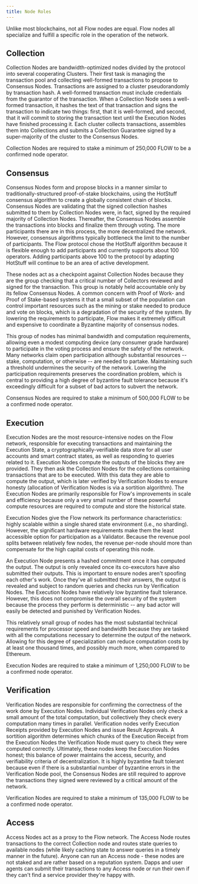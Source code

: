 ```yaml
---
title: Node Roles
---
```


Unlike most blockchains, not all Flow nodes are equal. Flow nodes all specialize and fulfill a specific role in the operation of the network.

<!-- [block:image]
{
  "images": [
    {
      "image": [
        "https://files.readme.io/cd9a005-flow-diagram.gif",
        "flow-diagram.gif",
        900,
        900,
        "#f8f4f1"
      ],
      "caption": "",
      "sizing": "smart"
    }
  ]
}
[/block] -->

<!-- [block:api-header]
{
  "title": "Node Roles"
}
[/block] -->

## Collection

Collection Nodes are bandwidth-optimized nodes divided by the protocol into several cooperating Clusters. Their first task is managing the transaction pool and collecting well-formed transactions to propose to Consensus Nodes. Transactions are assigned to a cluster pseudorandomly by transaction hash. A well-formed transaction must include credentials from the guarantor of the transaction. When a Collection Node sees a well-formed transaction, it hashes the text of that transaction and signs the transaction to indicate two things: first, that it is well-formed, and second, that it will commit to storing the transaction text until the Execution Nodes have finished processing it. Each cluster collects transactions, assembles them into Collections and submits a Collection Guarantee signed by a super-majority of the cluster to the Consensus Nodes.

Collection Nodes are required to stake a minimum of 250,000 FLOW to be a confirmed node operator.

## Consensus

Consensus Nodes form and propose blocks in a manner similar to traditionally-structured proof-of-stake blockchains, using the HotStuff consensus algorithm to create a globally consistent chain of blocks. Consensus Nodes are validating that the signed collection hashes submitted to them by Collection Nodes were, in fact, signed by the required majority of Collection Nodes. Thereafter, the Consensus Nodes assemble the transactions into blocks and finalize them through voting.
The more participants there are in this process, the more decentralized the network. However, consensus algorithms typically bottleneck the limit to the number of participants. The Flow protocol chose the HotStuff algorithm because it is flexible enough to add participants and currently supports about 100 operators. Adding participants above 100 to the protocol by adapting HotStuff will continue to be an area of active development.

These nodes act as a checkpoint against Collection Nodes because they are the group checking that a critical number of Collectors reviewed and signed for the transaction. This group is notably held accountable only by its fellow Consensus Nodes. A common concern with Proof of Work- and Proof of Stake-based systems it that a small subset of the population can control important resources such as the mining or stake needed to produce and vote on blocks, which is a degradation of the security of the system. By lowering the requirements to participate, Flow makes it extremely difficult and expensive to coordinate a Byzantine majority of consensus nodes.

This group of nodes has minimal bandwidth and computation requirements, allowing even a modest computing device (any consumer grade hardware) to participate in the voting process and ensure the safety of the network. Many networks claim open participation although substantial resources -- stake, computation, or otherwise -- are needed to partake. Maintaining such a threshold undermines the security of the network. Lowering the participation requirements preserves the coordination problem, which is central to providing a high degree of byzantine fault tolerance because it's exceedingly difficult for a subset of bad actors to subvert the network.

Consensus Nodes are required to stake a minimum of 500,000 FLOW to be a confirmed node operator.

## Execution

Execution Nodes are the most resource-intensive nodes on the Flow network, responsible for executing transactions and maintaining the Execution State, a cryptographically-verifiable data store for all user accounts and smart contract states, as well as responding to queries related to it. Execution Nodes compute the outputs of the blocks they are provided. They then ask the Collection Nodes for the collections containing transactions that are to be executed. With this data they are able to compute the output, which is later verified by Verification Nodes to ensure honesty (allocation of Verification Nodes is via a sortition algorithm). The Execution Nodes are primarily responsible for Flow's improvements in scale and efficiency because only a very small number of these powerful compute resources are required to compute and store the historical state.

Execution Nodes give the Flow network its performance characteristics: highly scalable within a single shared state environment (i.e., no sharding). However, the significant hardware requirements make them the least accessible option for participation as a Validator. Because the revenue pool splits between relatively few nodes, the revenue per-node should more than compensate for the high capital costs of operating this node.

An Execution Node presents a hashed commitment once it has computed the output. The output is only revealed once its co-executors have also submitted their outputs. This is important to ensure nodes aren't spoofing each other's work. Once they've all submitted their answers, the output is revealed and subject to random queries and checks run by Verification Nodes. The Execution Nodes have relatively low byzantine fault tolerance. However, this does not compromise the overall security of the system because the process they perform is deterministic -- any bad actor will easily be detected and punished by Verification Nodes.

This relatively small group of nodes has the most substantial technical requirements for processor speed and bandwidth because they are tasked with all the computations necessary to determine the output of the network. Allowing for this degree of specialization can reduce computation costs by at least one thousand times, and possibly much more, when compared to Ethereum.

Execution Nodes are required to stake a minimum of 1,250,000 FLOW to be a confirmed node operator.

## Verification

Verification Nodes are responsible for confirming the correctness of the work done by Execution Nodes. Individual Verification Nodes only check a small amount of the total computation, but collectively they check every computation many times in parallel. Verification nodes verify Execution Receipts provided by Execution Nodes and issue Result Approvals. A sortition algorithm determines which chunks of the Execution Receipt from the Execution Nodes the Verification Node must query to check they were computed correctly. Ultimately, these nodes keep the Execution Nodes honest; this balance of power maintains the access, security, and verifiability criteria of decentralization. It is highly byzantine fault tolerant because even if there is a substantial number of byzantine errors in the Verification Node
pool, the Consensus Nodes are still required to approve the transactions they signed were reviewed by a critical amount of the network.

Verification Nodes are required to stake a minimum of 135,000 FLOW to be a confirmed node operator.

## Access

Access Nodes act as a proxy to the Flow network. The Access Node routes transactions to the correct Collection node and routes state queries to available nodes (while likely caching state to answer queries in a timely manner in the future). Anyone can run an Access node - these nodes are not staked and are rather based on a reputation system. Dapps and user agents can submit their transactions to any Access node or run their own if they can't find a service provider they're happy with.

<!-- [block:callout]
{
  "type": "info",
  "title": "Resource Requirements",
  "body": "See [Setting Up a Node](doc:setting-up-a-node) for the expected resource use of each node type"
}
[/block] -->

